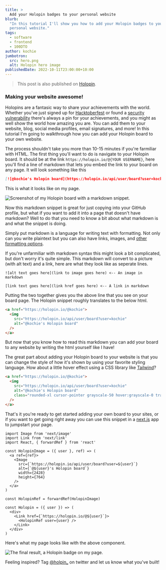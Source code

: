 ```yaml
---
title: >
  Add your Holopin badges to your personal website
blurb:
  "In this tutorial I'll show you how to add your Holopin badges to your
  personal website."
tags:
  - software
  - frontend
  - 100DTO
author: kochie
jumbotron:
  src: hero.png
  alt: Holopin hero image
publishedDate: 2022-10-11T23:00:00+10:00
---
```


> This post is also published on
> [Holopin](https://blog.holopin.io/posts/website-embed-tutorial/).

### Making your website awesome!

Holopins are a fantasic way to share your achievements with the world. Whether
you've just signed up for [Hacktoberfest](https://www.holopin.io/@hacktoberfest)
or found a
[security vulnerability](https://www.holopin.io/sticker/cl8lex8741023109mj7kxtzq4w)
there's always a pin for your achievements, and you might as well show the world
how amazing you are. You can add them to your website, blog, social media
profiles, email signatures, and more! In this tutorial I'm going to walkthrough
how you can add your Holopin board to your own website.

The process shouldn't take you more than 10-15 minutes if you're farmiliar with
HTML. The first thing you'll want to do is navigate to your Holopin board. It
should be at the link `https://holopin.io/@{YOUR USERNAME}`, here you'll find a
line of markdown that lets you embed the link to your board on any page. It will
look something like this

```markdown
[![@kochie's Holopin board](https://holopin.io/api/user/board?user=kochie)](https://holopin.io/@kochie)
```

This is what it looks like on my page.

![Screenshot of my Holopin board with a markdown snippet.](/articles-source/03-holopin/01-board-page.png?width=3360&height=2588)

Now this markdown snippet is great for just copying into your GitHub profile,
but what if you want to add it into a page that doesn't have markdown? Well to
do that you need to know a bit about what markdown is and what the snippet is
doing.

Simply put markdown is a language for writing text with formatting. Not only can
you write plaintext but you can also have links, images, and
[other formatting options](https://www.markdownguide.org/cheat-sheet/).

If you're unfarmiliar with markdown syntax this might look a bit complicated,
but don't worry it's quite simple. This markdown will convert to a picture (with
alt text) and a link, here are what they look like as seperate lines.

```mdx
![alt text goes here](link to image goes here) <-- An image in markdown

[link text goes here](link href goes here) <-- A link in markdown
```

Putting the two together gives you the above line that you see on your board
page. The Holopin snippet roughly translates to the below html.

```html
<a href="https://holopin.io/@kochie">
  <img
    src="https://holopin.io/api/user/board?user=kochie"
    alt="@kochie's Holopin board"
  />
</a>
```

But now that you know how to read this markdown you can add your board to any
website by writing the html yourself like I have!

The great part about adding your Holopin board to your website is that you can
change the style of how it's shown by using your favorite styling language. How
about a little hover effect using a CSS library like
[Tailwind](https://tailwindcss.com/)?

```html
<a href="https://holopin.io/@kochie">
  <img
    src="https://holopin.io/api/user/board?user=kochie"
    alt="@kochie's Holopin board"
    class="rounded-xl cursor-pointer grayscale-50 hover:grayscale-0 transform-gpu duration-200"
  />
</a>
```

That's it you're ready to get started adding your own board to your sites, or if
you want to get going right away you can use this snippet in a
[next.js](https://nextjs.com) app to jumpstart your page.

```tsx
import Image from 'next/image'
import Link from 'next/link'
import React, { forwardRef } from 'react'

const HolopinImage = ({ user }, ref) => (
  <a ref={ref}>
    <Image
      src={`https://holopin.io/api/user/board?user=${user}`}
      alt={`@${user}'s Holopin board`}
      width={2428}
      height={764}
    />
  </a>
)

const HolopinRef = forwardRef(HolopinImage)

const Holopin = ({ user }) => (
  <div>
    <Link href={`https://holopin.io/@${user}`}>
      <HolopinRef user={user} />
    </Link>
  </div>
)
```

Here's what my page looks like with the above component.

![The final result, a Holopin badge on my page.](/articles-source/03-holopin/02-board-in-page.png?width=3360&height=1678)

Feeling inspired? Tag [@holpin\_](https://twitter.com/holopin_) on twitter and
let us know what you've built!

